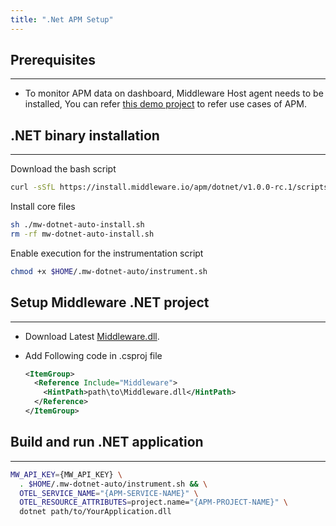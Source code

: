 ```yaml
---
title: ".Net APM Setup"
---
```

## Prerequisites
---
* To monitor APM data on dashboard, Middleware Host agent needs to be installed, You can refer [this demo project](https://github.com/middleware-labs/demo-apm/tree/master/dotnet) to refer use cases of APM.


## .NET binary installation
---
Download the bash script
```bash
curl -sSfL https://install.middleware.io/apm/dotnet/v1.0.0-rc.1/scripts/mw-dotnet-auto-install.sh -O
```
Install core files
```bash
sh ./mw-dotnet-auto-install.sh
rm -rf mw-dotnet-auto-install.sh
```
Enable execution for the instrumentation script
```bash
chmod +x $HOME/.mw-dotnet-auto/instrument.sh
```

## Setup Middleware .NET project
---
* Download Latest [Middleware.dll](https://github.com/middleware-labs/dotnet-plugin/releases).


* Add Following code in .csproj file
  ```xml
  <ItemGroup>
    <Reference Include="Middleware">
      <HintPath>path\to\Middleware.dll</HintPath>
    </Reference>
  </ItemGroup>
  ```

## Build and run .NET application
---
  ```bash
  MW_API_KEY={MW_API_KEY} \
    . $HOME/.mw-dotnet-auto/instrument.sh && \
    OTEL_SERVICE_NAME="{APM-SERVICE-NAME}" \
    OTEL_RESOURCE_ATTRIBUTES=project.name="{APM-PROJECT-NAME}" \
    dotnet path/to/YourApplication.dll
  ```
